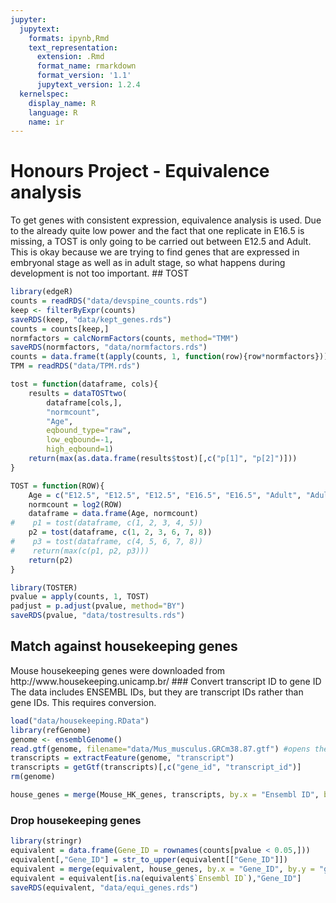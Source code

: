 ```yaml
---
jupyter:
  jupytext:
    formats: ipynb,Rmd
    text_representation:
      extension: .Rmd
      format_name: rmarkdown
      format_version: '1.1'
      jupytext_version: 1.2.4
  kernelspec:
    display_name: R
    language: R
    name: ir
---
```


# Honours Project - Equivalence analysis
To get genes with consistent expression, equivalence analysis is used.
Due to the already quite low power and the fact that one replicate in E16.5 is missing, a TOST is only going to be carried out between E12.5 and Adult.\
This is okay because we are trying to find genes that are expressed in embryonal stage as well as in adult stage, so what happens during development is not too important.
## TOST

```r
library(edgeR)
counts = readRDS("data/devspine_counts.rds")
keep <- filterByExpr(counts)
saveRDS(keep, "data/kept_genes.rds")
counts = counts[keep,]
normfactors = calcNormFactors(counts, method="TMM")
saveRDS(normfactors, "data/normfactors.rds")
counts = data.frame(t(apply(counts, 1, function(row){row*normfactors})))
TPM = readRDS("data/TPM.rds")
```

```r
tost = function(dataframe, cols){
    results = dataTOSTtwo(
        dataframe[cols,], 
        "normcount", 
        "Age", 
        eqbound_type="raw",
        low_eqbound=-1,
        high_eqbound=1)
    return(max(as.data.frame(results$tost)[,c("p[1]", "p[2]")]))
}
```

```r
TOST = function(ROW){
    Age = c("E12.5", "E12.5", "E12.5", "E16.5", "E16.5", "Adult", "Adult", "Adult")
    normcount = log2(ROW)
    dataframe = data.frame(Age, normcount)
#    p1 = tost(dataframe, c(1, 2, 3, 4, 5))
    p2 = tost(dataframe, c(1, 2, 3, 6, 7, 8))
#    p3 = tost(dataframe, c(4, 5, 6, 7, 8))
#    return(max(c(p1, p2, p3)))
    return(p2)
}
```

```r
library(TOSTER)
pvalue = apply(counts, 1, TOST)
padjust = p.adjust(pvalue, method="BY")
saveRDS(pvalue, "data/tostresults.rds")
```

## Match against housekeeping genes
Mouse housekeeping genes were downloaded from http://www.housekeeping.unicamp.br/
### Convert transcript ID to gene ID
The data includes ENSEMBL IDs, but they are transcript IDs rather than gene IDs. This requires conversion.

```r
load("data/housekeeping.RData")
library(refGenome)
genome <- ensemblGenome()
read.gtf(genome, filename="data/Mus_musculus.GRCm38.87.gtf") #opens the gtf file
transcripts = extractFeature(genome, "transcript")
transcripts = getGtf(transcripts)[,c("gene_id", "transcript_id")]
rm(genome)
```

```r
house_genes = merge(Mouse_HK_genes, transcripts, by.x = "Ensembl ID", by.y = "transcript_id", all.x=TRUE, all.y=FALSE, sort=FALSE)
```

### Drop housekeeping genes

```r
library(stringr)
equivalent = data.frame(Gene_ID = rownames(counts[pvalue < 0.05,]))
equivalent[,"Gene_ID"] = str_to_upper(equivalent[["Gene_ID"]])
equivalent = merge(equivalent, house_genes, by.x = "Gene_ID", by.y = "gene_id", all.x=TRUE, all.y=FALSE)
equivalent = equivalent[is.na(equivalent$`Ensembl ID`),"Gene_ID"]
saveRDS(equivalent, "data/equi_genes.rds")
```
